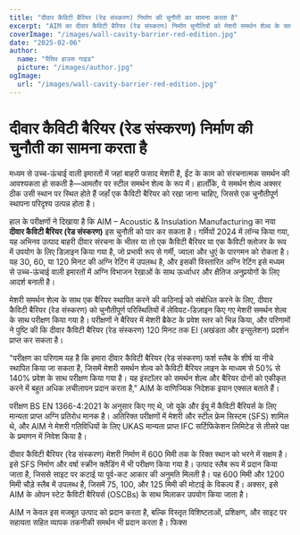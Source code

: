 ```yaml
---
title: "दीवार कैविटी बैरियर (रेड संस्करण) निर्माण की चुनौती का सामना करता है"
excerpt: "AIM का दीवार कैविटी बैरियर (रेड संस्करण) निर्माण चुनौतियों को मेशरी समर्थन शेल्व के साथ एकीकृत करके पार करता है, जबकि मजबूत अग्नि सुरक्षा सुनिश्चित करता है।"
coverImage: "/images/wall-cavity-barrier-red-edition.jpg"
date: "2025-02-06"
author:
  name: "पैसिव हाउस गाइड"
  picture: "/images/author.jpg"
ogImage:
  url: "/images/wall-cavity-barrier-red-edition.jpg"
---
```


# दीवार कैविटी बैरियर (रेड संस्करण) निर्माण की चुनौती का सामना करता है

मध्यम से उच्च-ऊंचाई वाली इमारतों में जहां बाहरी फसाद मेशरी है, ईंट के काम को संरचनात्मक समर्थन की आवश्यकता हो सकती है—आमतौर पर स्टील समर्थन शेल्व के रूप में। हालाँकि, ये समर्थन शेल्व अक्सर ठीक उसी स्थान पर स्थित होते हैं जहाँ एक कैविटी बैरियर को रखा जाना चाहिए, जिससे एक चुनौतीपूर्ण स्थापना परिदृश्य उत्पन्न होता है।

हाल के परीक्षणों ने दिखाया है कि AIM – Acoustic & Insulation Manufacturing का नया **दीवार कैविटी बैरियर (रेड संस्करण)** इस चुनौती को पार कर सकता है। गर्मियों 2024 में लॉन्च किया गया, यह अभिनव उत्पाद बाहरी दीवार संरचना के भीतर या तो एक कैविटी बैरियर या एक कैविटी क्लोजर के रूप में उपयोग के लिए डिज़ाइन किया गया है, जो प्रभावी रूप से गर्मी, ज्वाला और धुएं के पारगमन को रोकता है। यह 30, 60, या 120 मिनट की अग्नि रेटिंग में उपलब्ध है, और इसकी विस्तारित अग्नि रेटिंग इसे मध्यम से उच्च-ऊंचाई वाली इमारतों में अग्नि विभाजन रेखाओं के साथ ऊर्ध्वाधर और क्षैतिज अनुप्रयोगों के लिए आदर्श बनाती है।

मेशरी समर्थन शेल्व के साथ एक बैरियर स्थापित करने की कठिनाई को संबोधित करने के लिए, दीवार कैविटी बैरियर (रेड संस्करण) को चुनौतीपूर्ण परिस्थितियों में लेवियट-डिज़ाइन किए गए मेशरी समर्थन शेल्व के साथ परीक्षण किया गया है। परीक्षणों ने बैरियर में मेशरी ब्रैकेट के प्रवेश स्तर को भिन्न किया, और परिणामों ने पुष्टि की कि दीवार कैविटी बैरियर (रेड संस्करण) 120 मिनट तक EI (अखंडता और इन्सुलेशन) प्रदर्शन प्राप्त कर सकता है।

"परीक्षण का परिणाम यह है कि हमारा दीवार कैविटी बैरियर (रेड संस्करण) फर्श स्लैब के शीर्ष या नीचे स्थापित किया जा सकता है, जिसमें मेशरी समर्थन शेल्व को कैविटी बैरियर लाइन के माध्यम से 50% से 140% प्रवेश के साथ परीक्षण किया गया है। यह इंस्टॉलर को समर्थन शेल्व और बैरियर दोनों को एकीकृत करने में बहुत अधिक लचीलापन प्रदान करता है," AIM के वाणिज्यिक निदेशक इयान एक्सल बताते हैं।

परीक्षण BS EN 1366-4:2021 के अनुसार किए गए थे, जो यूके और ईयू में कैविटी बैरियर्स के लिए मान्यता प्राप्त अग्नि प्रतिरोध मानक है। अतिरिक्त परीक्षणों में मेशरी और स्टील फ्रेम सिस्टम (SFS) शामिल थे, और AIM ने मेशरी गतिविधियों के लिए UKAS मान्यता प्राप्त IFC सर्टिफिकेशन लिमिटेड से तीसरे पक्ष के प्रमाणन में निवेश किया है।

दीवार कैविटी बैरियर (रेड संस्करण) मेशरी निर्माण में 600 मिमी तक के रिक्त स्थान को भरने में सक्षम है। इसे SFS निर्माण और वर्षा स्क्रीन क्लैडिंग में भी परीक्षण किया गया है। उत्पाद स्लैब रूप में प्रदान किया जाता है, जिससे साइट पर कटाई या पूर्व-कट आकार की अनुमति मिलती है। यह 600 मिमी और 1200 मिमी चौड़े स्लैब में उपलब्ध है, जिसमें 75, 100, और 125 मिमी की मोटाई के विकल्प हैं। अक्सर, इसे AIM के ओपन स्टेट कैविटी बैरियर्स (OSCBs) के साथ मिलाकर उपयोग किया जाता है।

AIM न केवल इस मजबूत उत्पाद को प्रदान करता है, बल्कि विस्तृत विशिष्टताओं, प्रशिक्षण, और साइट पर सहायता सहित व्यापक तकनीकी समर्थन भी प्रदान करता है। फिक्स